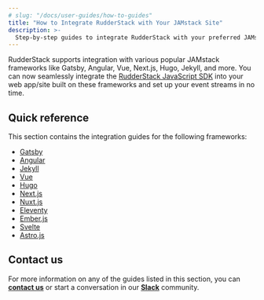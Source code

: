 ```yaml
---
# slug: "/docs/user-guides/how-to-guides"
title: "How to Integrate RudderStack with Your JAMstack Site"
description: >-
  Step-by-step guides to integrate RudderStack with your preferred JAMstack site.
---
```


RudderStack supports integration with various popular JAMstack frameworks like Gatsby, Angular, Vue, Next.js, Hugo, Jekyll, and more. You can now seamlessly integrate the [RudderStack JavaScript SDK](https://www.rudderstack.com/docs/stream-sources/rudderstack-sdk-integration-guides/rudderstack-javascript-sdk/) into your web app/site built on these frameworks and set up your event streams in no time.

## Quick reference

This section contains the integration guides for the following frameworks:

 <ul>
 <li> <a class="pageRef" href="https://rudderstack.com/docs/user-guides/how-to-guides/rudderstack-jamstack-integration/rudderstack-gatsby-integration/"> Gatsby </a></li>
 
 <li> <a class="pageRef" href="https://rudderstack.com/docs/user-guides/how-to-guides/rudderstack-jamstack-integration/rudderstack-angular-integration/"> Angular </a></li>
    
 <li> <a class="pageRef" href="https://rudderstack.com/docs/user-guides/how-to-guides/rudderstack-jamstack-integration/rudderstack-jekyll-integration/"> Jekyll </a></li>
       
 <li> <a class="pageRef" href="https://rudderstack.com/docs/user-guides/how-to-guides/rudderstack-jamstack-integration/rudderstack-vue-integration/"> Vue </a></li>
          
 <li> <a class="pageRef" href="https://rudderstack.com/docs/user-guides/how-to-guides/rudderstack-jamstack-integration/rudderstack-hugo-integration/"> Hugo </a></li>
    <li> <a class="pageRef" href="https://rudderstack.com/docs/user-guides/how-to-guides/rudderstack-jamstack-integration/rudderstack-nextjs-integration/"> Next.js </a></li>
       
 <li> <a class="pageRef" href="https://rudderstack.com/docs/user-guides/how-to-guides/rudderstack-jamstack-integration/rudderstack-nuxtjs-integration/"> Nuxt.js </a></li>
          
 <li> <a class="pageRef" href="https://rudderstack.com/docs/user-guides/how-to-guides/rudderstack-jamstack-integration/rudderstack-eleventy-integration/"> Eleventy </a></li>
            
   <li> <a class="pageRef" href="https://rudderstack.com/docs/user-guides/how-to-guides/rudderstack-jamstack-integration/rudderstack-ember-integration/
"> Ember.js </a></li>
          
 <li> <a class="pageRef" href="https://rudderstack.com/docs/user-guides/how-to-guides/rudderstack-jamstack-integration/rudderstack-svelte-integration/"> Svelte </a></li>  
            <li> <a class="pageRef" href="https://rudderstack.com/docs/user-guides/how-to-guides/rudderstack-jamstack-integration/rudderstack-astro-integration/"> Astro.js </a></li> 
            </ul>

## Contact us

For more information on any of the guides listed in this section, you can [**contact us**](mailto:%20docs@rudderstack.com) or start a conversation in our [**Slack**](https://rudderstack.com/join-rudderstack-slack-community) community.
